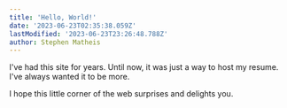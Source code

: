 ```yaml
---
title: 'Hello, World!'
date: '2023-06-23T02:35:38.059Z'
lastModified: '2023-06-23T23:26:48.788Z'
author: Stephen Matheis
---
```


I've had this site for years. Until now, it was just a way to host my resume. I've always wanted it to be more.

I hope this little corner of the web surprises and delights you.
